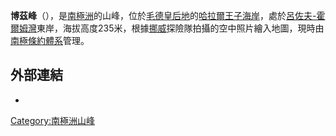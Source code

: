 {{Coord|69|25|S|39|47|E|source:GNIS|display=title}}

'''博茲峰'''（{{lang-nn|Fleinskallen}}），是[[南極洲|南極洲]]的山峰，位於[[毛德皇后地|毛德皇后地]]的[[哈拉爾王子海岸|哈拉爾王子海岸]]，處於[[呂佐夫-霍爾姆灣|呂佐夫-霍爾姆灣]]東岸，海拔高度235米，根據[[挪威|挪威]]探險隊拍攝的空中照片繪入地圖，現時由[[南極條約體系|南極條約體系]]管理。

==外部連結==
* {{usgs-gazetteer|id=1800|name=Bōzu Peak}}

{{Antarctica-geo-stub}}
[[Category:南極洲山峰|Category:南極洲山峰]]